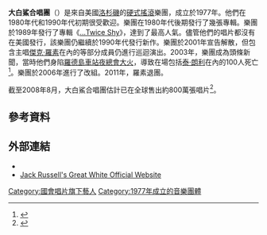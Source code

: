 {{noteTA
|G1=Music
|G2=Show
}}
{{otheruses|大白鯊 (消歧義)}}
{{Infobox musical artist
| name             = 大白鯊合唱團
| background       = group_or_band
| image            = Great White at the Moondance Jam.jpg
| landscape        = Yes
| caption          = 大白鯊合唱團於2008年7月11日在[[Moondance_Jam|Moondance Jam]]上演出
| alias            = 
| origin           = 美國[[加利福尼亞州|加利福尼亞州]][[洛杉磯|洛杉磯]]
| genre            = {{flatlist}}
* [[華麗金屬|華麗金屬]]
* [[硬式搖滾|硬式搖滾]]
* [[重金属音乐|金屬樂]]
* [[藍調搖滾|藍調搖滾]]
| years_active     = 1977年至2001年<br>2006年至今
| label            = {{flatlist|
* [[國會唱片|國會]] 
* [[邊疆唱片|邊疆]] 
* Bluez Tone 
* Deadline Music, a division of Cleopatra Records}}
| website          = {{URL|officialgreatwhite.com}}
| current_members  = [[馬克·肯德爾_(吉他手)|馬克·肯德爾]] <br>[[奧迪·戴斯布魯|奧迪·戴斯布魯]] <br>[[邁克爾·拉迪|邁克爾·拉迪]] <br>Scott Snyder <br>[[米奇·馬洛伊|米奇·馬洛伊]]
| past_members     = Terry Ilous<br>Tony Montana <br>[[泰·朗利|泰·朗利]] <br>[[傑克·羅素_(音樂家)|傑克·羅素]] <br> Lorne Black
}}
'''大白鯊合唱團'''（{{lang-en|Great White}}）是來自美國[[洛杉磯|洛杉磯]]的[[硬式搖滾|硬式搖滾]]樂團，成立於1977年。他們在1980年代和1990年代初期很受歡迎。樂團在1980年代後期發行了幾張專輯。樂團於1989年發行了專輯《[[...Twice_Shy|...Twice Shy]]》，達到了最高人氣。儘管他們的唱片都沒有在美國發行，該樂團仍繼續於1990年代發行新作。樂團於2001年宣告解散，但包含主唱[[傑克·羅素_(音樂家)|傑克·羅素]]在內的等部分成員仍進行巡迴演出。2003年，樂團成為頭條新聞，當時他們身陷[[羅德島車站夜總會大火|羅德島車站夜總會大火]]，導致在場包括[[泰·朗利|泰·朗利]]在內的100人死亡<ref name="allmusic-bio">{{cite web | url = https://www.allmusic.com/artist/p4401 | title = Great White Biography | accessdate = 2011-04-04 | last = Jeffries | first = David | work = [[AllMusic|AllMusic]] | publisher = [[Rovi_Corporation|Rovi Corporation]] | archive-date = 2020-11-07 | archive-url = https://web.archive.org/web/20201107153759/https://www.allmusic.com/artist/great-white-mn0000799100 | dead-url = no }}</ref>。樂團於2006年進行了改組。2011年，羅素退團。

截至2008年8月，大白鯊合唱團估計已在全球售出約800萬張唱片<ref>{{cite web |url=http://www.auxportesdumetal.com/interviews/greatwhite-uk.html |title=Interview of GREAT WHITE (Mark Kendall) for the "Back To The Rhythm" release |publisher=Auxportesdumetal.com |accessdate=2013-10-08 |archiveurl=https://web.archive.org/web/20150923180554/http://www.auxportesdumetal.com/interviews/greatwhite-uk.html |archivedate=2015-09-23 |dead-url=no }}</ref>。

== 參考資料 ==
{{reflist|30em}}

== 外部連結 ==
{{Commons|Styx (band)}}
* {{Official website|http://www.officialgreatwhite.com/}}
* [http://www.jackrussellsgreatwhiteband.com/ Jack Russell's Great White Official Website] {{Wayback|url=http://www.jackrussellsgreatwhiteband.com/ |date=20210116170623 }}

{{Authority control}}
{{DEFAULTSORT:Great White}}
[[Category:國會唱片旗下藝人|Category:國會唱片旗下藝人]]
[[Category:1977年成立的音樂團體|Category:1977年成立的音樂團體]]